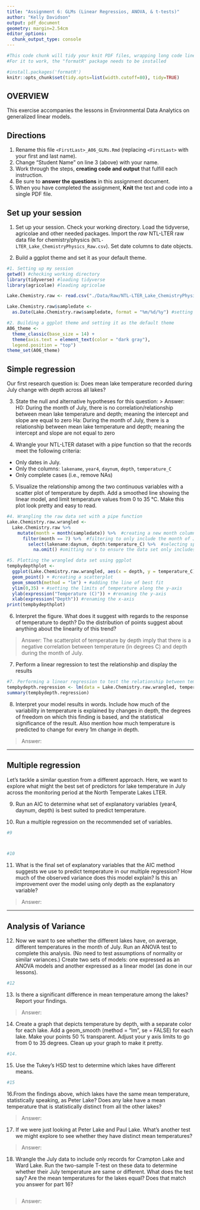 ```yaml
---
title: "Assignment 6: GLMs (Linear Regressios, ANOVA, & t-tests)"
author: "Kelly Davidson"
output: pdf_document
geometry: margin=2.54cm
editor_options: 
  chunk_output_type: console
---
```


```r
#This code chunk will tidy your knit PDF files, wrapping long code lines
#For it to work, the "formatR" package needs to be installed

#install.packages('formatR')
knitr::opts_chunk$set(tidy.opts=list(width.cutoff=80), tidy=TRUE)
```

## OVERVIEW

This exercise accompanies the lessons in Environmental Data Analytics on generalized linear models. 

## Directions
1. Rename this file `<FirstLast>_A06_GLMs.Rmd` (replacing `<FirstLast>` with your first and last name).
2. Change "Student Name" on line 3 (above) with your name.
3. Work through the steps, **creating code and output** that fulfill each instruction.
4. Be sure to **answer the questions** in this assignment document.
5. When you have completed the assignment, **Knit** the text and code into a single PDF file.


## Set up your session 
1. Set up your session. Check your working directory. Load the tidyverse, agricolae and other needed packages. Import the *raw* NTL-LTER raw data file for chemistry/physics (`NTL-LTER_Lake_ChemistryPhysics_Raw.csv`). Set date columns to date objects.

2. Build a ggplot theme and set it as your default theme.

```r
#1. Setting up my session
getwd() #checking working directory
library(tidyverse) #loading tidyverse
library(agricolae) #loading agricolae

Lake.Chemistry.raw <- read.csv("./Data/Raw/NTL-LTER_Lake_ChemistryPhysics_Raw.csv", stringsAsFactors = TRUE) #importing and naming the raw data set

Lake.Chemistry.raw$sampledate <-
  as.Date(Lake.Chemistry.raw$sampledate, format = "%m/%d/%y") #setting the 'sampledate' column  as a date object

#2. Building a ggplot theme and setting it as the default theme
A06_theme <-
  theme_classic(base_size = 14) +
  theme(axis.text = element_text(color = "dark gray"), 
  legend.position = "top")
theme_set(A06_theme)

```

## Simple regression
Our first research question is: Does mean lake temperature recorded during July change with depth across all lakes?

3. State the null and alternative hypotheses for this question:
> Answer:
H0: During the month of July, there is no correlation/relationship between mean lake temperature and depth; meaning the intercept and slope are equal to zero
Ha: During the month of July, there is a relationship between mean lake temperature and depth; meaning the intercept and slope are not equal to zero

4.  Wrangle your NTL-LTER dataset with a pipe function so that the records meet the following criteria: 
 * Only dates in July. 
 * Only the columns: `lakename`, `year4`, `daynum`, `depth`, `temperature_C`
 * Only complete cases (i.e., remove NAs)

5. Visualize the relationship among the two continuous variables with a scatter plot of temperature by depth. Add a smoothed line showing the linear model, and limit temperature values from 0 to 35 °C. Make this plot look pretty and easy to read.

```r
#4. Wrangling the raw data set with a pipe function
Lake.Chemistry.raw.wrangled <- 
  Lake.Chemistry.raw %>% 
    mutate(month = month(sampledate)) %>%  #creating a new month column from the 'sampledate' column
      filter(month == 7) %>%  #filtering to only include the month of July
        select(lakename:daynum, depth:temperature_C) %>%  #selecting specific columns as specified above
          na.omit() #omitting na's to ensure the data set only includes complete cases

#5. Plotting the wrangled data set using ggplot
tempbydepthplot <-
  ggplot(Lake.Chemistry.raw.wrangled, aes(x = depth, y = temperature_C)) + #assigning x & y values
  geom_point() + #creating a scatterplot
  geom_smooth(method = "lm") + #adding the line of best fit
  ylim(0,35) + #setting the limits of temperature along the y-axis
  ylab(expression("Temperature (C)")) + #renaming the y-axis
  xlab(expression("Depth")) #renaming the x-axis
print(tempbydepthplot)

```

6. Interpret the figure. What does it suggest with regards to the response of temperature to depth? Do the distribution of points suggest about anything about the linearity of this trend?

> Answer: The scatterplot of temperature by depth imply that there is a negative correlation between temperature (in degrees C) and depth during the month of July.

7. Perform a linear regression to test the relationship and display the results

```r
#7. Performing a linear regression to test the relationship between temperature & depth
tempbydepth.regression <- lm(data = Lake.Chemistry.raw.wrangled, temperature_C ~ depth)
summary(tempbydepth.regression)

```

8. Interpret your model results in words. Include how much of the variability in temperature is explained by changes in depth, the degrees of freedom on which this finding is based, and the statistical significance of the result. Also mention how much temperature is predicted to change for every 1m change in depth. 

> Answer:

---

## Multiple regression
Let's tackle a similar question from a different approach. Here, we want to explore what might the best set of predictors for lake temperature in July across the monitoring period at the North Temperate Lakes LTER.

9. Run an AIC to determine what set of explanatory variables (year4, daynum, depth) is best suited to predict temperature.

10. Run a multiple regression on the recommended set of variables. 

```r
#9



#10


```

11. What is the final set of explanatory variables that the AIC method suggests we use to predict temperature in our multiple regression? How much of the observed variance does this model explain? Is this an improvement over the model using only depth as the explanatory variable?

> Answer: 



---
## Analysis of Variance

12. Now we want to see whether the different lakes have, on average, different temperatures in the month of July. Run an ANOVA test to complete this analysis. (No need to test assumptions of normality or similar variances.) Create two sets of models: one expressed as an ANOVA models and another expressed as a linear model (as done in our lessons).

```r
#12


```

13. Is there a significant difference in mean temperature among the lakes? Report your findings. 

> Answer: 



14. Create a graph that depicts temperature by depth, with a separate color for each lake. Add a geom_smooth (method = "lm", se = FALSE) for each lake. Make your points 50 % transparent. Adjust your y axis limits to go from 0 to 35 degrees. Clean up your graph to make it pretty. 

```r
#14.


```

15. Use the Tukey's HSD test to determine which lakes have different means.

```r
#15


```

16.From the findings above, which lakes have the same mean temperature, statistically speaking, as Peter Lake? Does any lake have a mean temperature that is statistically distinct from all the other lakes?

>Answer:

 

17. If we were just looking at Peter Lake and Paul Lake. What's another test we might explore to see whether they have distinct mean temperatures? 

>Answer: 



18. Wrangle the July data to include only records for Crampton Lake and Ward Lake. Run the two-sample T-test on these data to determine whether their July temperature are same or different. What does the test say? Are the mean temperatures for the lakes equal? Does that match you answer for part 16?

```r

```

>Answer: 
